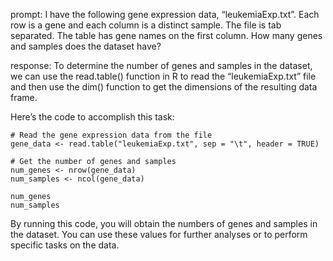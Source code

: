 prompt:
I have the following gene expression data, "leukemiaExp.txt". Each row is a gene and each column is a distinct sample. The file is tab separated. The table has gene names on the first column. How many genes and samples does the dataset have?

response:
To determine the number of genes and samples in the dataset, we can use the read.table() function in R to read the "leukemiaExp.txt" file and then use the dim() function to get the dimensions of the resulting data frame.

Here's the code to accomplish this task:

```
# Read the gene expression data from the file
gene_data <- read.table("leukemiaExp.txt", sep = "\t", header = TRUE)

# Get the number of genes and samples
num_genes <- nrow(gene_data)
num_samples <- ncol(gene_data)

num_genes
num_samples
```

By running this code, you will obtain the numbers of genes and samples in the dataset. You can use these values for further analyses or to perform specific tasks on the data.
